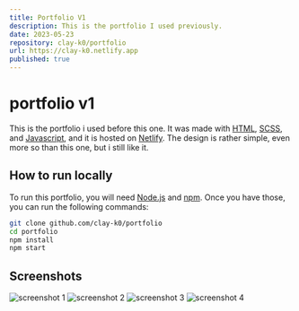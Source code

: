 ```yaml
---
title: Portfolio V1
description: This is the portfolio I used previously.
date: 2023-05-23
repository: clay-k0/portfolio
url: https://clay-k0.netlify.app
published: true
---
```


# portfolio v1

This is the portfolio i used before this one. It was made with [HTML](https://developer.mozilla.org/en-US/docs/Web/HTML), [SCSS](https://sass-lang.com/), and [Javascript](https://developer.mozilla.org/en-US/docs/Web/JavaScript), and it is hosted on [Netlify](https://www.netlify.com/). The design is rather simple, even more so than this one, but i still like it.

## How to run locally

To run this portfolio, you will need [Node.js](https://nodejs.org/en/) and [npm](https://www.npmjs.com/). Once you have those, you can run the following commands:

```bash
git clone github.com/clay-k0/portfolio
cd portfolio
npm install
npm start
```

## Screenshots

![screenshot 1](./screenshots/screenshot1.png)
![screenshot 2](./screenshots/screenshot2.png)
![screenshot 3](./screenshots/screenshot3.png)
![screenshot 4](./screenshots/screenshot4.png)
